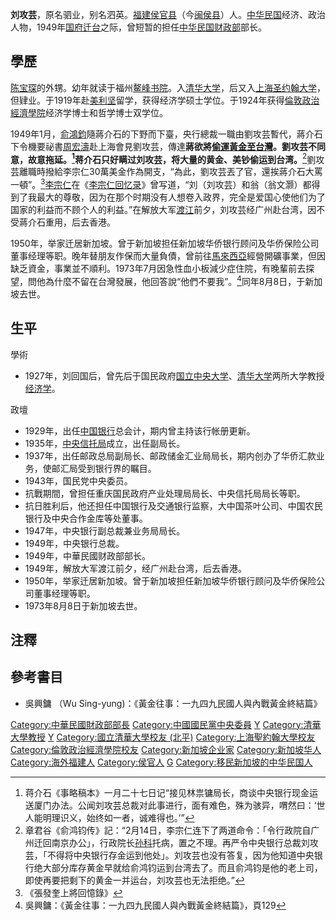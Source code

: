 {{Infobox Officeholder
|name = 劉攻芸 
| 原名 = 驷业
| 别名 = 泗英
|image name = File:劉攻芸.jpg
|width = 200px
|office = {{中華民國}}第3任[[中華民國財政部|財政部]]部長
|term_start = 1949年3月30日
|term_end = 1949年6月25日
|premierroc = [[何應欽|何應欽]]<br>[[閻錫山|閻錫山]]
|predecessor=[[徐堪|徐堪]]
|successor = [[徐堪|徐堪]] 
| 出生日期 = 1990年
| 出生地點 = {{QING}}[[福建|福建]]
| 逝世日期 = 1973年8月8日
| 逝世地點 = {{SIN}}
| 死因     = 急性血小板減少症
| 墓地     = 
| 墓地座標 = 
| 籍貫     = [[福建|福建]][[侯官縣|侯官縣]]（今[[閩侯縣|閩侯縣]]）
| 國籍     = {{ROC}}
| 政黨     = {{KMT}}
| 身高     = 
| 配偶     = 
| 伴侶     = 
| 兒女     = 
| 父母     = 
| 親屬     = 
| 居住地   = 
| 學歷     = 
* 福州鰲峰書院
* 清華大學
* 上海聖約翰大學肄業
* 倫敦經濟學院經濟學博士、哲學博士雙學位
| 經歷     = 
* [[中國銀行|中國銀行]]總會計
* [[中華民國中央銀行|中華民國中央銀行]]總裁
| 母校     = 
| 職業     = 
| 專業     = 經濟學、會計
| 知名原因 = 
}}
'''刘攻芸'''{{BD|1900年||1973年|8月8日|catIdx=L}}，原名驷业，别名泗英。[[福建|福建]][[侯官县|侯官县]]（今[[闽侯县|闽侯县]]）人。[[中华民国|中华民国]]经济、政治人物，1949年[[国府迁台|国府迁台]]之际，曾短暂的担任[[中华民国财政部|中华民国财政部]]部长。

==學歷==
[[陈宝琛|陈宝琛]]的外甥。幼年就读于福州[[鳌峰书院|鳌峰书院]]。入[[清华大学|清华大学]]，后又入[[上海圣约翰大学|上海圣约翰大学]]，但肄业。于1919年赴[[美利坚|美利坚]]留学，获得经济学硕士学位。于1924年获得[[倫敦政治經濟學院|倫敦政治經濟學院]]经济学博士和哲学博士双学位。

1949年1月，[[俞鴻鈞|俞鴻鈞]]隨蔣介石的下野而下臺，央行總裁一職由劉攻芸暫代，蔣介石下令機要祕書[[周宏濤|周宏濤]]赴上海會見劉攻芸，傳達'''蔣欲將[[黃金運台|偷運黃金至台灣]]。劉攻芸不同意，故意拖延。<ref>蒋介石《事略稿本》一月二十七日记“接见林祟镛局长，商谈中央银行现金运送厦门办法。公闻刘攻芸总裁对此事进行，面有难色，殊为骇异，喟然曰：‘世人能明理识义，始终如一者，诚难得也。’”</ref>蒋介石只好瞒过刘攻芸，将大量的黄金、美钞偷运到台湾。'''<ref>章君谷《俞鸿钧传》記：“2月14日，李宗仁连下了两道命令：「令行政院自广州迁回南京办公」，行政院长[[孙科|孙科]]托病，置之不理。再严令中央银行总裁刘攻芸，「不得将中央银行存金运到他处」。刘攻芸也没有答复，因为他知道中央银行绝大部分库存黄金早就给俞鸿钧运到台湾去了。而且俞鸿钧是他的老上司，即使再要把剩下的黄金一并运台，刘攻芸也无法拒绝。”</ref>劉攻芸離職時撥給李宗仁30萬美金作為開支，“為此，劉攻芸丟了官，還挨蔣介石大罵一頓”。<ref>《張發奎上將回憶錄》</ref>[[李宗仁|李宗仁]]在《[[李宗仁回忆录|李宗仁回忆录]]》曾写道，“刘（刘攻芸）和翁（翁文灏）都得到了我最大的尊敬，因为在那个时期没有人想卷入政界，完全是爱国心使他们为了国家的利益而不顾个人的利益。”在解放大军[[渡江战役|渡江]]前夕，刘攻芸经广州赴台湾，因不受蔣介石重用，后去香港。

1950年，举家迁居新加坡。曾于新加坡担任新加坡华侨银行顾问及华侨保险公司董事经理等职。晚年替朋友作保而大量負債，曾前往[[馬來西亞|馬來西亞]]經營開礦事業，但因缺乏資金，事業並不順利。1973年7月因急性血小板減少症住院，有晚輩前去探望，問他為什麼不留在台灣發展，他回答說“他們不要我”。<ref>吳興鏞：《黃金往事：一九四九民國人與內戰黃金終結篇》，頁129</ref>同年8月8日，于新加坡去世。

== 生平 ==
;學術
*1927年，刘回国后，曾先后于国民政府[[国立中央大学|国立中央大学]]、[[清华大学|清华大学]]两所大学教授[[经济学|经济学]]。 
;政壇
*1929年，出任[[中国银行|中国银行]]总会计，期内曾主持该行帐册更新。
*1935年，[[中央信托局|中央信托局]]成立，出任副局长。
*1937年，出任邮政总局副局长、邮政储金汇业局局长，期内创办了华侨汇款业务，使邮汇局受到银行界的瞩目。
*1943年，国民党中央委员。
*抗戰期間，曾担任重庆国民政府产业处理局局长、中央信托局局长等职。
*抗日胜利后，他还担任中国银行及交通银行监察，大中国茶叶公司、中国农民银行及中央合作金库等处董事。
*1947年，中央银行副总裁兼业务局局长。
*1949年，中央银行总裁。
*1949年，中華民國财政部部长。
*1949年，解放大军渡江前夕，经广州赴台湾，后去香港。
*1950年，举家迁居新加坡。曾于新加坡担任新加坡华侨银行顾问及华侨保险公司董事经理等职。
*1973年8月8日于新加坡去世。

==注釋==
{{Reflist|2}}

==參考書目==
* 吳興鏞 （Wu Sing-yung)：《黃金往事：一九四九民國人與內戰黃金終結篇》

{{中華民國財政部部長}}
{{Authority control}}

{{DEFAULTSORT:L}}
[[Category:中華民國財政部部長|Category:中華民國財政部部長]]
[[Category:中國國民黨中央委員|Category:中國國民黨中央委員]]
[[Category:國立中央大學教授|Y]]
[[Category:清華大學教授|Category:清華大學教授]]
[[Category:國立中央大學大陸時期校友|Y]]
[[Category:國立清華大學校友_(北平)|Category:國立清華大學校友 (北平)]]
[[Category:上海聖約翰大學校友|Category:上海聖約翰大學校友]]
[[Category:倫敦政治經濟學院校友|Category:倫敦政治經濟學院校友]]
[[Category:新加坡企业家|Category:新加坡企业家]]
[[Category:新加坡华人|Category:新加坡华人]]
[[Category:海外福建人|Category:海外福建人]]
[[Category:侯官人|Category:侯官人]]
[[Category:刘姓|G]]
[[Category:移民新加坡的中华民国人|Category:移民新加坡的中华民国人]]